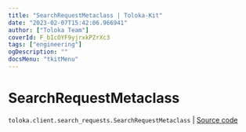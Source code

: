 ```yaml
---
title: "SearchRequestMetaclass | Toloka-Kit"
date: "2023-02-07T15:42:06.966941"
author: ["Toloka Team"]
coverId: F_bIcOYF9yjrxkPZrXc3
tags: ["engineering"]
ogDescription: ""
docsMenu: "tkitMenu"
---
```


# SearchRequestMetaclass
`toloka.client.search_requests.SearchRequestMetaclass` | [Source code](https://github.com/Toloka/toloka-kit/blob/v1.1.3/src/client/search_requests.py#L151)